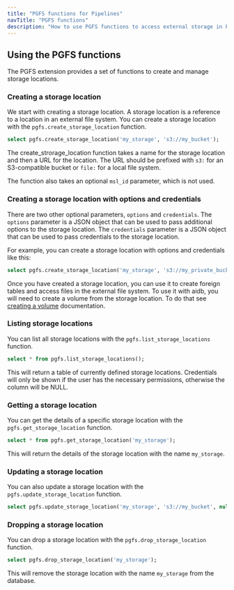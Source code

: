 ```yaml
---
title: "PGFS functions for Pipelines"
navTitle: "PGFS functions"
description: "How to use PGFS functions to access external storage in Pipelines."
---
```


## Using the PGFS functions

The PGFS extension provides a set of functions to create and manage storage locations.

### Creating a storage location

We start with creating a storage location. A storage location is a reference to a location in an external file system. You can create a storage location with the `pgfs.create_storage_location` function.

```sql
select pgfs.create_storage_location('my_storage', 's3://my_bucket');
```

The create_strorage_location function takes a name for the storage location and then a URL for the location. The URL should be prefixed with `s3:` for an S3-compatible bucket or `file:` for a local file system.

The function also takes an optional `msl_id` parameter, which is not used.

### Creating a storage location with options and credentials

There are two other optional parameters, `options` and `credentials`. 
The `options` parameter is a JSON object that can be used to pass additional options to the storage location.
The `credentials` parameter is a JSON object that can be used to pass credentials to the storage location.

For example, you can create a storage location with options and credentials like this:

```sql
select pgfs.create_storage_location('my_storage', 's3://my_private_bucket', null, '{"region": "eu-west"}'::JSONB, '{"access_key_id": "youraccesskeyid", "secret_access_key":"yoursecretaccesskey"}'::JSONB);
```

Once you have created a storage location, you can use it to create foreign tables and access files in the external file system. To use it with aidb, you will need to create a volume from the storage location. To do that see [creating a volume](../retrievers/usage#creating_a_new_volume) documentation.

### Listing storage locations

You can list all storage locations with the `pgfs.list_storage_locations` function.

```sql
select * from pgfs.list_storage_locations();
```

This will return a table of currently defined storage locations. Credentials will only be shown if the user has the necessary permissions, otherwise the column will be NULL.

### Getting a storage location

You can get the details of a specific storage location with the `pgfs.get_storage_location` function.

```sql
select * from pgfs.get_storage_location('my_storage');
```

This will return the details of the storage location with the name `my_storage`.

### Updating a storage location

You can also update a storage location with the `pgfs.update_storage_location` function.

```sql
select pgfs.update_storage_location('my_storage', 's3://my_bucket', null, '{"region": "eu-west"}'
```

### Dropping a storage location

You can drop a storage location with the `pgfs.drop_storage_location` function.

```sql
select pgfs.drop_storage_location('my_storage');
```

This will remove the storage location with the name `my_storage` from the database.

